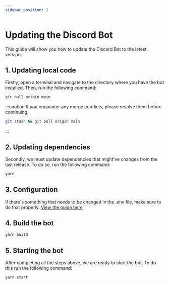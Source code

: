 ```yaml
---
sidebar_position: 2
---
```


# Updating the Discord Bot

This guide will show you how to update the Discord Bot to the latest version.

## 1. Updating local code

Firstly, open a terminal and navigate to the directory where you have the bot installed.
Then, run the following command:

```bash
git pull origin main
```

:::caution
If you encounter any merge conflicts, please resolve them before continuing.

```bash
git stash && git pull origin main
```

:::

## 2. Updating dependencies

Secondly, we must update dependencies that might've changes from the last release. To do so, run the following command:

```bash
yarn
```

## 3. Configuration

If there's something that needs to be changed in the .env file, make sure to do that properly. [View the guide here](/docs/guides/env/how-to-properly-update-env)

## 4. Build the bot

```bash
yarn build
```

## 5. Starting the bot

After completing all the steps above, we are ready to start the bot. To do this run the following command:

```bash
yarn start
```
